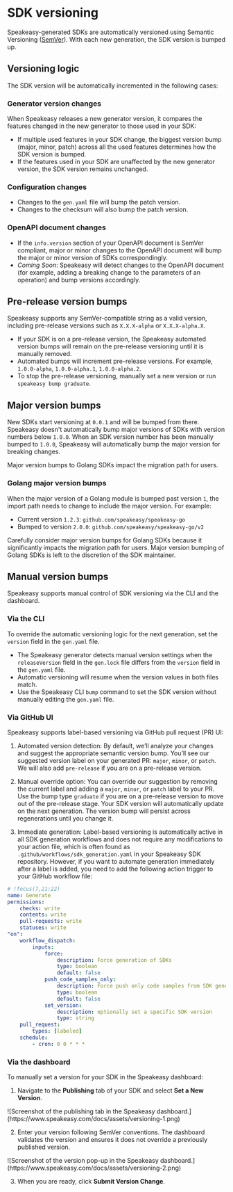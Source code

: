 
 

# SDK versioning

Speakeasy-generated SDKs are automatically versioned using Semantic Versioning ([SemVer](https://semver.org/)). With each new generation, the SDK version is bumped up.

## Versioning logic

The SDK version will be automatically incremented in the following cases: 

### Generator version changes

When Speakeasy releases a new generator version, it compares the features changed in the new generator to those used in your SDK:

- If multiple used features in your SDK change, the biggest version bump (major, minor, patch) across all the used features determines how the SDK version is bumped.
- If the features used in your SDK are unaffected by the new generator version, the SDK version remains unchanged.

### Configuration changes

- Changes to the `gen.yaml` file will bump the patch version.
- Changes to the checksum will also bump the patch version.

### OpenAPI document changes

- If the `info.version` section of your OpenAPI document is SemVer compliant, major or minor changes to the OpenAPI document will bump the major or minor version of SDKs correspondingly.
- *Coming Soon*: Speakeasy will detect changes to the OpenAPI document (for example, adding a breaking change to the parameters of an operation) and bump versions accordingly.

## Pre-release version bumps

Speakeasy supports any SemVer-compatible string as a valid version, including pre-release versions such as `X.X.X-alpha` or `X.X.X-alpha.X`.

- If your SDK is on a pre-release version, the Speakeasy automated version bumps will remain on the pre-release versioning until it is manually removed.
- Automated bumps will increment pre-release versions. For example, `1.0.0-alpha`, `1.0.0-alpha.1`, `1.0.0-alpha.2`.
- To stop the pre-release versioning, manually set a new version or run `speakeasy bump graduate`.

## Major version bumps

New SDKs start versioning at `0.0.1` and will be bumped from there. Speakeasy doesn't automatically bump major versions of SDKs with version numbers below `1.0.0`. When an SDK version number has been manually bumped to `1.0.0`, Speakeasy will automatically bump the major version for breaking changes. 

Major version bumps to Golang SDKs impact the migration path for users.

### Golang major version bumps

When the major version of a Golang module is bumped past version `1`, the import path needs to change to include the major version. For example:

- Current version `1.2.3`: `github.com/speakeasy/speakeasy-go`
- Bumped to version `2.0.0`: `github.com/speakeasy/speakeasy-go/v2`

Carefully consider major version bumps for Golang SDKs because it significantly impacts the migration path for users. Major version bumping of Golang SDKs is left to the discretion of the SDK maintainer.

## Manual version bumps

Speakeasy supports manual control of SDK versioning via the CLI and the dashboard.

### Via the CLI

To override the automatic versioning logic for the next generation, set the `version` field in the `gen.yaml` file.

- The Speakeasy generator detects manual version settings when the `releaseVersion` field in the `gen.lock` file differs from the `version` field in the `gen.yaml` file.
- Automatic versioning will resume when the version values in both files match.
- Use the Speakeasy CLI `bump` command to set the SDK version without manually editing the `gen.yaml` file.

### Via GitHub UI

Speakeasy supports label-based versioning via GitHub pull request (PR) UI:

1. Automated version detection: By default, we’ll analyze your changes and suggest the appropriate semantic version bump. You’ll see our suggested version label on your generated PR: `major`, `minor`, or `patch`. We will also add `pre-release` if you are on a pre-release version.

2. Manual override option: You can override our suggestion by removing the current label and adding a `major`, `minor`, or `patch` label to your PR. Use the bump type `graduate` if you are on a pre-release version to move out of the pre-release stage. Your SDK version will automatically update on the next generation. The version bump will persist across regenerations until you change it.

3. Immediate generation: Label-based versioning is automatically active in all SDK generation workflows and does not require any modifications to your action file, which is often found as `.github/workflows/sdk_generation.yaml` in your Speakeasy SDK repository. However, if you want to automate generation immediately after a label is added, you need to add the following action trigger to your GitHub workflow file:

```yaml
# !focus(7,21:22)
name: Generate
permissions:
    checks: write
    contents: write
    pull-requests: write
    statuses: write
"on":
    workflow_dispatch:
        inputs:
            force:
                description: Force generation of SDKs
                type: boolean
                default: false
            push_code_samples_only:
                description: Force push only code samples from SDK generation
                type: boolean
                default: false
            set_version:
                description: optionally set a specific SDK version
                type: string
    pull_request:
        types: [labeled]
    schedule:
        - cron: 0 0 * * *
```

### Via the dashboard

To manually set a version for your SDK in the Speakeasy dashboard:

1. Navigate to the **Publishing** tab of your SDK and select **Set a New Version**.

<div className="Screenshot"data-darkened data-url="https://app.speakeasy.com/org/">
![Screenshot of the publishing tab in the Speakeasy dashboard.](https://www.speakeasy.com/docs/assets/versioning-1.png)
</div>

2. Enter your version following SemVer conventions. The dashboard validates the version and ensures it does not override a previously published version.

<div className="Screenshot"data-darkened data-url="https://app.speakeasy.com/org/">
![Screenshot of the version pop-up in the Speakeasy dashboard.](https://www.speakeasy.com/docs/assets/versioning-2.png)
</div>

3. When you are ready, click **Submit Version Change**.

